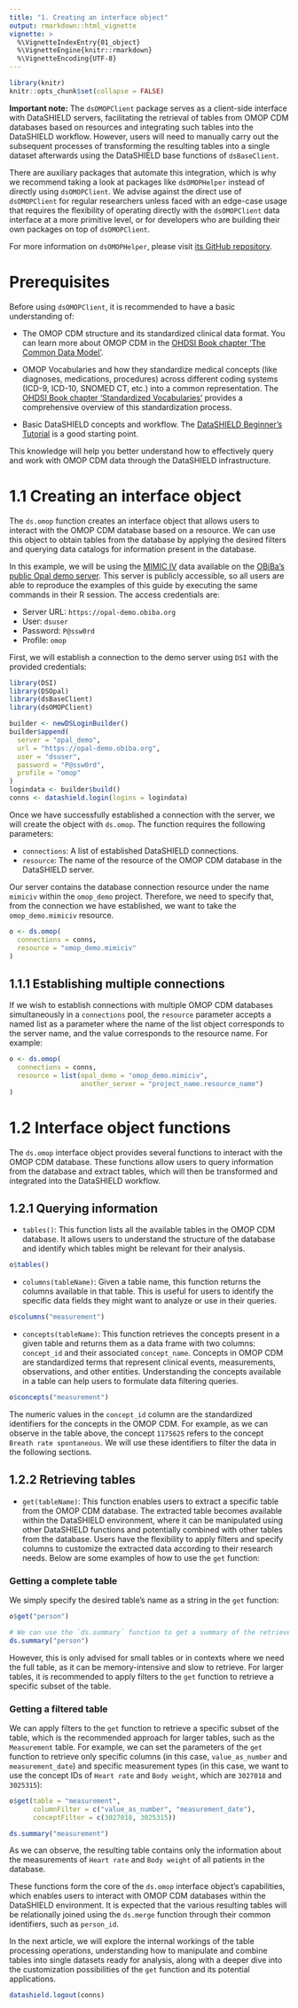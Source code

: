 ```yaml
---
title: "1. Creating an interface object"
output: rmarkdown::html_vignette
vignette: >
  %\VignetteIndexEntry{01_object}
  %\VignetteEngine{knitr::rmarkdown}
  %\VignetteEncoding{UTF-8}
---
```


```r
library(knitr)
knitr::opts_chunk$set(collapse = FALSE)
```

**Important note:** The `dsOMOPClient` package serves as a client-side interface with DataSHIELD servers, facilitating the retrieval of tables from OMOP CDM databases based on resources and integrating such tables into the DataSHIELD workflow. However, users will need to manually carry out the subsequent processes of transforming the resulting tables into a single dataset afterwards using the DataSHIELD base functions of `dsBaseClient`. 

There are auxiliary packages that automate this integration, which is why we recommend taking a look at packages like `dsOMOPHelper` instead of directly using `dsOMOPClient`. We advise against the direct use of `dsOMOPClient` for regular researchers unless faced with an edge-case usage that requires the flexibility of operating directly with the `dsOMOPClient` data interface at a more primitive level, or for developers who are building their own packages on top of `dsOMOPClient`. 

For more information on `dsOMOPHelper`, please visit [its GitHub repository](https://github.com/isglobal-brge/dsOMOPHelper).

# Prerequisites

Before using `dsOMOPClient`, it is recommended to have a basic understanding of:

- The OMOP CDM structure and its standardized clinical data format. You can learn more about OMOP CDM in the [OHDSI Book chapter 'The Common Data Model'](https://ohdsi.github.io/TheBookOfOhdsi/CommonDataModel.html).

- OMOP Vocabularies and how they standardize medical concepts (like diagnoses, medications, procedures) across different coding systems (ICD-9, ICD-10, SNOMED CT, etc.) into a common representation. The [OHDSI Book chapter 'Standardized Vocabularies'](https://ohdsi.github.io/TheBookOfOhdsi/StandardizedVocabularies.html) provides a comprehensive overview of this standardization process.

- Basic DataSHIELD concepts and workflow. The [DataSHIELD Beginner's Tutorial](https://data2knowledge.atlassian.net/wiki/spaces/DSDEV/pages/931069953/Beginners+Tutorial+DataSHIELD+v6.1) is a good starting point.

This knowledge will help you better understand how to effectively query and work with OMOP CDM data through the DataSHIELD infrastructure.

# 1.1 Creating an interface object

The `ds.omop` function creates an interface object that allows users to interact with the OMOP CDM database based on a resource. We can use this object to obtain tables from the database by applying the desired filters and querying data catalogs for information present in the database. 

In this example, we will be using the [MIMIC IV](https://physionet.org/content/mimic-iv-demo-omop/0.9/) data available on the [OBiBa's public Opal demo server](https://opal-demo.obiba.org). This server is publicly accessible, so all users are able to reproduce the examples of this guide by executing the same commands in their R session. The access credentials are:

- Server URL: `https://opal-demo.obiba.org`
- User: `dsuser`
- Password: `P@ssw0rd`
- Profile: `omop`

First, we will establish a connection to the demo server using `DSI` with the provided credentials:

```r
library(DSI)
library(DSOpal)
library(dsBaseClient)
library(dsOMOPClient)

builder <- newDSLoginBuilder()
builder$append(
  server = "opal_demo",
  url = "https://opal-demo.obiba.org",
  user = "dsuser",
  password = "P@ssw0rd",
  profile = "omop"
)
logindata <- builder$build()
conns <- datashield.login(logins = logindata)
```

Once we have successfully established a connection with the server, we will create the object with `ds.omop`. The function requires the following parameters:

- `connections`: A list of established DataSHIELD connections.
- `resource`: The name of the resource of the OMOP CDM database in the DataSHIELD server.

Our server contains the database connection resource under the name `mimiciv` within the `omop_demo` project. Therefore, we need to specify that, from the connection we have established, we want to take the `omop_demo.mimiciv` resource.

```r
o <- ds.omop(
  connections = conns,
  resource = "omop_demo.mimiciv"
)
```

## 1.1.1 Establishing multiple connections

If we wish to establish connections with multiple OMOP CDM databases simultaneously in a `connections` pool, the `resource` parameter accepts a named list as a parameter where the name of the list object corresponds to the server name, and the value corresponds to the resource name. For example:

```r
o <- ds.omop(
  connections = conns,
  resource = list(opal_demo = "omop_demo.mimiciv",
                  another_server = "project_name.resource_name")
)
```

# 1.2 Interface object functions

The `ds.omop` interface object provides several functions to interact with the OMOP CDM database. These functions allow users to query information from the database and extract tables, which will then be transformed and integrated into the DataSHIELD workflow.

## 1.2.1 Querying information

- `tables()`: This function lists all the available tables in the OMOP CDM database. It allows users to understand the structure of the database and identify which tables might be relevant for their analysis.

```r
o$tables()
```

- `columns(tableName)`: Given a table name, this function returns the columns available in that table. This is useful for users to identify the specific data fields they might want to analyze or use in their queries.

```r
o$columns("measurement")
```

- `concepts(tableName)`: This function retrieves the concepts present in a given table and returns them as a data frame with two columns: `concept_id` and their associated `concept_name`. Concepts in OMOP CDM are standardized terms that represent clinical events, measurements, observations, and other entities. Understanding the concepts available in a table can help users to formulate data filtering queries.

```r
o$concepts("measurement")
```

The numeric values in the `concept_id` column are the standardized identifiers for the concepts in the OMOP CDM. For example, as we can observe in the table above, the concept `1175625` refers to the concept `Breath rate spontaneous`. We will use these identifiers to filter the data in the following sections.

## 1.2.2 Retrieving tables

- `get(tableName)`: This function enables users to extract a specific table from the OMOP CDM database. The extracted table becomes available within the DataSHIELD environment, where it can be manipulated using other DataSHIELD functions and potentially combined with other tables from the database. Users have the flexibility to apply filters and specify columns to customize the extracted data according to their research needs. Below are some examples of how to use the `get` function:

### Getting a complete table

We simply specify the desired table's name as a string in the `get` function: 

```r
o$get("person")

# We can use the `ds.summary` function to get a summary of the retrieved table
ds.summary("person")
```

However, this is only advised for small tables or in contexts where we need the full table, as it can be memory-intensive and slow to retrieve. For larger tables, it is recommended to apply filters to the `get` function to retrieve a specific subset of the table.

### Getting a filtered table

We can apply filters to the `get` function to retrieve a specific subset of the table, which is the recommended approach for larger tables, such as the `Measurement` table. For example, we can set the parameters of the `get` function to retrieve only specific columns (in this case, `value_as_number` and `measurement_date`) and specific measurement types (in this case, we want to use the concept IDs of `Heart rate` and `Body weight`, which are `3027018` and `3025315`):

```r
o$get(table = "measurement",
      columnFilter = c("value_as_number", "measurement_date"),
      conceptFilter = c(3027018, 3025315))

ds.summary("measurement")
```

As we can observe, the resulting table contains only the information about the measurements of `Heart rate` and `Body weight` of all patients in the database.

These functions form the core of the `ds.omop` interface object's capabilities, which enables users to interact with OMOP CDM databases within the DataSHIELD environment. It is expected that the various resulting tables will be relationally joined using the `ds.merge` function through their common identifiers, such as `person_id`.

In the next article, we will explore the internal workings of the table processing operations, understanding how to manipulate and combine tables into single datasets ready for analysis, along with a deeper dive into the customization possibilities of the `get` function and its potential applications.

```r
datashield.logout(conns)
```
